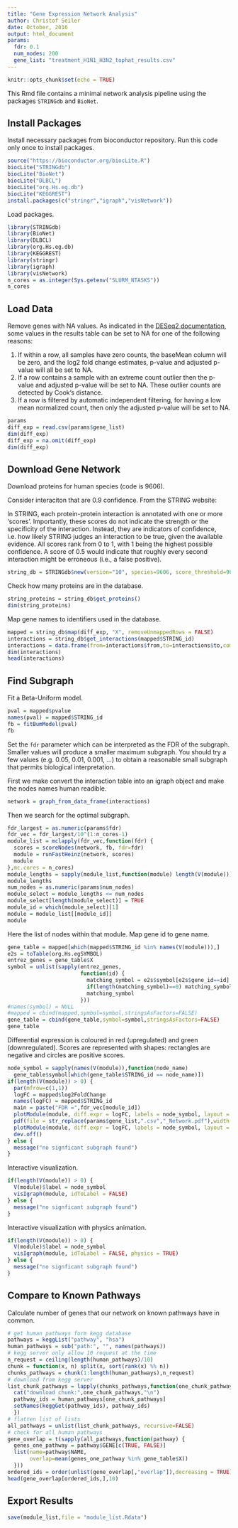 ```yaml
---
title: "Gene Expression Network Analysis"
author: Christof Seiler
date: October, 2016
output: html_document
params:
  fdr: 0.1
  num_nodes: 200
  gene_list: "treatment_H1N1_H3N2_tophat_results.csv"
---
```


```r
knitr::opts_chunk$set(echo = TRUE)
```

This Rmd file contains a minimal network analysis pipeline using the packages ``STRINGdb`` and ``BioNet``.

## Install Packages

Install necessary packages from bioconductor repository. Run this code only once to install packages.

```r
source("https://bioconductor.org/biocLite.R")
biocLite("STRINGdb")
biocLite("BioNet")
biocLite("DLBCL")
biocLite("org.Hs.eg.db")
biocLite("KEGGREST")
install.packages(c("stringr","igraph","visNetwork"))
```

Load packages.

```r
library(STRINGdb)
library(BioNet)
library(DLBCL)
library(org.Hs.eg.db)
library(KEGGREST)
library(stringr)
library(igraph)
library(visNetwork)
n_cores = as.integer(Sys.getenv("SLURM_NTASKS"))
n_cores
```

## Load Data

Remove genes with NA values. As indicated in the [DESeq2 documentation](https://www.bioconductor.org/packages/devel/bioc/vignettes/DESeq2/inst/doc/DESeq2.pdf), some values in the results table can be set to NA for one of the following reasons:

1. If within a row, all samples have zero counts, the baseMean column will be zero, and the log2 fold change estimates, p-value and adjusted p-value will all be set to NA.
2. If a row contains a sample with an extreme count outlier then the p-value and adjusted p-value will be set to NA. These outlier counts are detected by Cook's distance.
3. If a row is filtered by automatic independent filtering, for having a low mean normalized count, then only the adjusted p-value will be set to NA.

```r
params
diff_exp = read.csv(params$gene_list)
dim(diff_exp)
diff_exp = na.omit(diff_exp)
dim(diff_exp)
```

## Download Gene Network

Download proteins for human species (code is 9606).

Consider interaciton that are 0.9 confidence. From the STRING website: 

In STRING, each protein-protein interaction is annotated with one or more 'scores'. Importantly, these scores do not indicate the strength or the specificity of the interaction. Instead, they are indicators of confidence, i.e. how likely STRING judges an interaction to be true, given the available evidence. All scores rank from 0 to 1, with 1 being the highest possible confidence. A score of 0.5 would indicate that roughly every second interaction might be erroneous (i.e., a false positive).

```r
string_db = STRINGdb$new(version="10", species=9606, score_threshold=900, input_directory="")
```

Check how many proteins are in the database.

```r
string_proteins = string_db$get_proteins()
dim(string_proteins)
```

Map gene names to identifiers used in the database.

```r
mapped = string_db$map(diff_exp, "X", removeUnmappedRows = FALSE)
interactions = string_db$get_interactions(mapped$STRING_id)
interactions = data.frame(from=interactions$from,to=interactions$to,combined_score=interactions$combined_score)
dim(interactions)
head(interactions)
```

## Find Subgraph

Fit a Beta-Uniform model.

```r
pval = mapped$pvalue
names(pval) = mapped$STRING_id
fb = fitBumModel(pval)
fb
```

Set the ``fdr`` parameter which can be interpreted as the FDR of the subgraph. Smaller values will produce a smaller maximum subgraph. You should try a few values (e.g. 0.05, 0.01, 0.001, ...) to obtain a reasonable small subgraph that permits biological interpretation.

First we make convert the interaction table into an igraph object and make the nodes names human readible.

```r
network = graph_from_data_frame(interactions)
```

Then we search for the optimal subgraph.

```r
fdr_largest = as.numeric(params$fdr)
fdr_vec = fdr_largest/10^(1:n_cores-1)
module_list = mclapply(fdr_vec,function(fdr) {
  scores = scoreNodes(network, fb, fdr=fdr)
  module = runFastHeinz(network, scores)
  module
},mc.cores = n_cores)
module_lengths = sapply(module_list,function(module) length(V(module)))
module_lengths
num_nodes = as.numeric(params$num_nodes)
module_select = module_lengths <= num_nodes
module_select[length(module_select)] = TRUE
module_id = which(module_select)[1]
module = module_list[[module_id]]
module
```

Here the list of nodes within that module. Map gene id to gene name.

```r
gene_table = mapped[which(mapped$STRING_id %in% names(V(module))),]
e2s = toTable(org.Hs.egSYMBOL)
entrez_genes = gene_table$X
symbol = unlist(sapply(entrez_genes,
                       function(id) {
                         matching_symbol = e2s$symbol[e2s$gene_id==id]
                         if(length(matching_symbol)==0) matching_symbol = "No_Symbol_Found"
                         matching_symbol
                       }))
#names(symbol) = NULL
#mapped = cbind(mapped,symbol=symbol,stringsAsFactors=FALSE)
gene_table = cbind(gene_table,symbol=symbol,stringsAsFactors=FALSE)
gene_table
```

Differential expression is coloured in red (upregulated) and green (downregulated). Scores are represented with shapes: rectangles are negative and circles are positive scores.

```r
node_symbol = sapply(names(V(module)),function(node_name) 
  gene_table$symbol[which(gene_table$STRING_id == node_name)])
if(length(V(module)) > 0) {
  par(mfrow=c(1,1))
  logFC = mapped$log2FoldChange
  names(logFC) = mapped$STRING_id
  main = paste("FDR =",fdr_vec[module_id])
  plotModule(module, diff.expr = logFC, labels = node_symbol, layout = layout.kamada.kawai,main = main)
  pdf(file = str_replace(params$gene_list,".csv","_Network.pdf"),width = 8,height = 8)
  plotModule(module, diff.expr = logFC, labels = node_symbol, layout = layout.kamada.kawai,main = main)
  dev.off()
} else {
  message("no signficant subgraph found")
}
```

Interactive visualization.

```r
if(length(V(module)) > 0) {
  V(module)$label = node_symbol
  visIgraph(module, idToLabel = FALSE)
} else {
  message("no signficant subgraph found")
}
```

Interactive visualization with physics animation.

```r
if(length(V(module)) > 0) {
  V(module)$label = node_symbol
  visIgraph(module, idToLabel = FALSE, physics = TRUE)
} else {
  message("no signficant subgraph found")
}
```

## Compare to Known Pathways

Calculate number of genes that our network on known pathways have in common.

```r
# get human pathways form kegg database
pathways = keggList("pathway", "hsa")
human_pathways = sub("path:", "", names(pathways))
# kegg server only allow 10 request at the time
n_request = ceiling(length(human_pathways)/10)
chunk = function(x, n) split(x, sort(rank(x) %% n))
chunks_pathways = chunk(1:length(human_pathways),n_request)
# download from kegg server
list_chunk_pathways = lapply(chunks_pathways,function(one_chunk_pathways) {
  cat("download chunk:",one_chunk_pathways,"\n")
  pathway_ids = human_pathways[one_chunk_pathways]
  setNames(keggGet(pathway_ids), pathway_ids)
  })
# flatten list of lists
all_pathways = unlist(list_chunk_pathways, recursive=FALSE)
# check for all human pathways
gene_overlap = t(sapply(all_pathways,function(pathway) {
  genes_one_pathway = pathway$GENE[c(TRUE, FALSE)]
  list(name=pathway$NAME,
       overlap=mean(genes_one_pathway %in% gene_table$X))
  }))
ordered_ids = order(unlist(gene_overlap[,"overlap"]),decreasing = TRUE)
head(gene_overlap[ordered_ids,],10)
```

## Export Results

```r
save(module_list,file = "module_list.Rdata")
```
